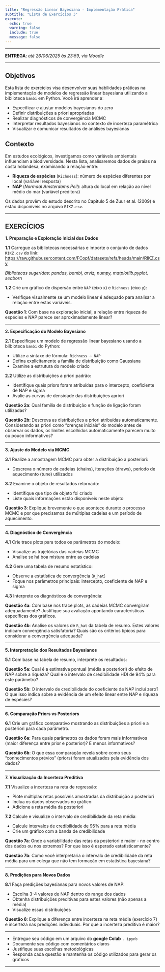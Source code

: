 ```yaml
---
title: "Regressão Linear Bayesiana - Implementação Prática"
subtitle: "Lista de Exercícios 3"
execute:
  echo: true
  warning: false
  include: true
  message: false
---
```


---

**ENTREGA**: *até 26/06/2025 às 23:59, via Moodle*

---

## Objetivos

Esta lista de exercícios visa desenvolver suas habilidades práticas na implementação de modelos de regressão linear bayesiana utilizando a biblioteca `bambi` em Python. Você irá aprender a:

- Especificar e ajustar modelos bayesianos do zero
- Definir distribuições a priori apropriadas
- Realizar diagnósticos de convergência MCMC
- Interpretar resultados bayesianos no contexto de incerteza paramétrica
- Visualizar e comunicar resultados de análises bayesianas

## Contexto

Em estudos ecológicos, investigamos como variáveis ambientais influenciam a biodiversidade. Nesta lista, analisaremos dados de praias na costa holandesa, examinando a relação entre:

- **Riqueza de espécies** (`Richness`): número de espécies diferentes por local (variável resposta)
- **NAP** (*Normaal Amsterdams Peil*): altura do local em relação ao nível médio do mar (variável preditora)

Os dados provêm do estudo descrito no Capítulo 5 de Zuur et al. (2009) e estão disponíveis no arquivo `RIKZ.csv`.

---

## EXERCÍCIOS{-}

**1.  Preparação e Exploração Inicial dos Dados**

**1.1** Carregue as bibliotecas necessárias e importe o conjunto de dados `RIKZ.csv` do link:
[https://raw.githubusercontent.com/FCopf/datasets/refs/heads/main/RIKZ.csv](https://raw.githubusercontent.com/FCopf/datasets/refs/heads/main/RIKZ.csv){target="_blank"}

*Bibliotecas sugeridas: pandas, bambi, arviz, numpy, matplotlib.pyplot, seaborn*

**1.2** Crie um gráfico de dispersão entre `NAP` (eixo x) e `Richness` (eixo y):

- Verifique visualmente se um modelo linear é adequado para analisar a relação entre estas variáveis.

**Questão 1**: Com base na exploração inicial, a relação entre riqueza de espécies e NAP parece ser aproximadamente linear?

---

**2. Especificação do Modelo Bayesiano**

**2.1** Especifique um modelo de regressão linear bayesiano usando a bilbioteca `bambi` do Python:

- Utilize a sintaxe de fórmula: `Richness ~ NAP`
- Defina explicitamente a família de distribuição como Gaussiana
- Examine a estrutura do modelo criado

**2.2** Utilize as distribuições a priori padrão:

- Identifique quais priors foram atribuídas para o intercepto, coeficiente de NAP e sigma
- Avalie as curvas de densidade das distribuições apriori

**Questão 2a**: Qual família de distribuição e função de ligação foram utilizadas?

**Questão 2b**: Descreva as distribuições a priori atribuídas automaticamente. Considerando as priori como "crenças iniciais" do modelo antes de observar os dados, os limites escolhidos automaticamente parecem muito ou pouco informativos?

---

**3. Ajuste do Modelo via MCMC**

**3.1** Realize a amostragem MCMC para obter a distribuição a posteriori:

- Descreva o número de cadeias (chains), iterações (draws), período de aquecimento (tune) utilizados

**3.2** Examine o objeto de resultados retornado:

- Identifique que tipo de objeto foi criado
- Liste quais informações estão disponíveis neste objeto

**Questão 3**: Explique brevemente o que acontece durante o processo MCMC e por que precisamos de múltiplas cadeias e um período de aquecimento.

---

**4. Diagnóstico de Convergência**

**4.1** Crie trace plots para todos os parâmetros do modelo:

- Visualize as trajetórias das cadeias MCMC
- Analise se há boa mistura entre as cadeias

**4.2** Gere uma tabela de resumo estatístico:

- Observe a estatística de convergência (`R_hat`)
- Foque nos parâmetros principais: intercepto, coeficiente de NAP e sigma

**4.3** Interprete os diagnósticos de convergência:

**Questão 4a**: Com base nos trace plots, as cadeias MCMC convergiram adequadamente? Justifique sua avaliação apontando características específicas dos gráficos.

**Questão 4b**: Analise os valores de `R_hat` da tabela de resumo. Estes valores indicam convergência satisfatória? Quais são os critérios típicos para considerar a convergência adequada?

---

**5. Interpretação dos Resultados Bayesianos**

**5.1** Com base na tabela de resumo, interprete os resultados:

**Questão 5a**: Qual é a estimativa pontual (média a posteriori) do efeito de NAP sobre a riqueza? Qual é o intervalo de credibilidade HDI de 94% para este parâmetro?

**Questão 5b**: O intervalo de credibilidade do coeficiente de NAP inclui zero? O que isso indica sobre a evidência de um efeito linear entre NAP e riqueza de espécies?

---

**6. Comparação Priors vs Posteriors**

**6.1** Crie um gráfico comparativo mostrando as distribuições a priori e a posteriori para cada parâmetro.

**Questão 6a**: Para quais parâmetros os dados foram mais informativos (maior diferença entre prior e posterior)? E menos informativos?

**Questão 6b**: O que essa comparação revela sobre como seus "conhecimentos prévios" (priors) foram atualizados pela evidência dos dados?

---

**7. Visualização da Incerteza Preditiva**

**7.1** Visualize a incerteza na reta de regressão:

- Plote múltiplas retas possíveis amostradas da distribuição a posteriori
- Inclua os dados observados no gráfico
- Adicione a reta média da posteriori

**7.2** Calcule e visualize o intervalo de credibilidade da reta média:

- Calcule intervalos de credibilidade de 95% para a reta média
- Crie um gráfico com a banda de credibilidade

**Questão 7a**: Onde a variabilidade das retas da posteriori é maior - no centro dos dados ou nos extremos? Por que isso é esperado estatisticamente?

**Questão 7b**: Como você interpretaria o intervalo de credibilidade da reta média para um colega que não tem formação em estatística bayesiana?

---

**8. Predições para Novos Dados**

**8.1** Faça predições bayesianas para novos valores de NAP:

- Escolha 3-4 valores de NAP dentro do range dos dados
- Obtenha distribuições preditivas para estes valores (não apenas a média)
- Visualize essas distribuições

**Questão 8**: Explique a diferença entre incerteza na reta média (exercício 7) e incerteza nas predições individuais. Por que a incerteza preditiva é maior?

---

::: {.callout-important title="Dicas Importantes"}


- Entregue seu código em um arquivo do **google Colab** `. ipynb`
- Documente seu código com comentários claros
- Justifique suas escolhas metodológicas
- Responda cada questão e mantenha os código utilizados para gerar os gráficos

:::

---
